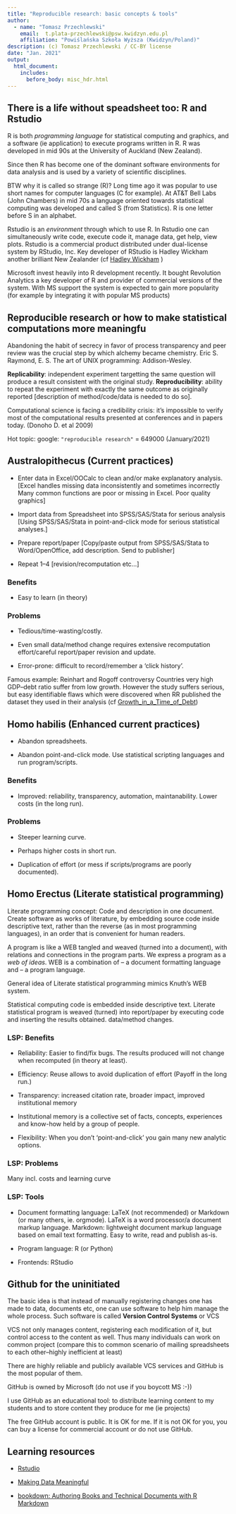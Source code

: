 ```yaml
---
title: "Reproducible research: basic concepts & tools"
author: 
  - name: "Tomasz Przechlewski"
    email:  t.plata-przechlewski@psw.kwidzyn.edu.pl
    affiliation: "Powiślańska Szkoła Wyższa (Kwidzyn/Poland)"
description: (c) Tomasz Przechlewski / CC-BY license 
date: "Jan. 2021"
output:
  html_document:
    includes:
      before_body: misc_hdr.html
---
```



## There is a life without speadsheet too: R and Rstudio

R is both *programming language*  for statistical computing and graphics, and 
a software (ie application) to execute programs written in R.
R was developed in mid 90s  at the University of Auckland 
(New Zealand).

Since then R has become one of the dominant software environments for data analysis and is used by a variety of scientific disciplines.

BTW why it is called so strange (R)? Long time ago it was popular to use short names for computer languages
(C for example). At AT&T Bell Labs (John Chambers) in mid 70s a language oriented towards statistical
computing was developed and called S (from Statistics). R is one letter before S in an alphabet.

Rstudio is an *environment* through which to use R. In Rstudio one can simultaneously write code, execute
code it, manage data, get help, view plots. Rstudio is a commercial product distributed
under dual-license system by RStudio, Inc. Key developer of RStudio is Hadley Wickham 
another brilliant New Zealander (cf [Hadley Wickham](https://en.wikipedia.org/wiki/Hadley_Wickham) )

Microsoft invest heavily into R development recently. It bought Revolution Analytics a key 
developer of R and provider of commercial versions of the system. With MS support the system
is expected to gain more popularity (for example 
by integrating it with popular MS products)

## Reproducible research or how to make statistical computations more meaningfu
    
Abandoning the habit of secrecy in favor of process transparency and
peer review was the crucial step by which alchemy became chemistry.
Eric S. Raymond, E. S. The art of UNIX programming: Addison-Wesley.

**Replicability**: independent experiment targetting the same question
will produce a result consistent with the original study.
**Reproducibility**: ability to repeat
the experiment with exactly the same outcome as
originally reported [description of method/code/data is needed to do so].

Computational science is facing a credibility crisis: it's impossible
to verify most of the computational results presented at conferences
and in papers today. (Donoho D. et al 2009)

Hot topic: google: `"reproducible research"` = 649000 (January/2021)

## Australopithecus (Current practices)

* Enter data in Excel/OOCalc to clean and/or make explanatory analysis.
[Excel handles missing data inconsistently and sometimes incorrectly
Many common functions are poor or missing in Excel. Poor quality graphics]

* Import data from Spreadsheet into SPSS/SAS/Stata for serious analysis
[Using SPSS/SAS/Stata in point-and-click mode for serious
statistical analyses.]

* Prepare report/paper
[Copy/paste output from SPSS/SAS/Stata to Word/OpenOffice, add description.
 Send to publisher]
 
* Repeat 1--4 [revision/recomputation etc...]

### Benefits

* Easy to learn (in theory)
  
### Problems

* Tedious/time-wasting/costly.

* Even small data/method change requires
extensive recomputation effort/careful report/paper revision and update.

* Error-prone: difficult to record/remember a 'click history'.

Famous example: Reinhart and Rogoff controversy
Countries very high GDP--debt ratio suffer from low growth. However the study
suffers serious, but easy identifiable flaws which were discovered when
RR published the dataset they used in their analysis
(cf [Growth_in_a_Time_of_Debt](https://en.wikipedia.org/wiki/Growth_in_a_Time_of_Debt))
  
## Homo habilis (Enhanced current practices)

* Abandon spreadsheets.

* Abandon point-and-click mode. Use statistical scripting
languages and run program/scripts.

### Benefits

* Improved: reliability, transparency, automation, maintanability.
Lower costs (in the long run).


### Problems

* Steeper learning curve.

* Perhaps higher costs in short run.

* Duplication of effort (or mess if scripts/programs are poorly documented).


## Homo Erectus (Literate statistical programming)

Literate programming concept:
Code and description in one document. Create software as
works of literature, by embedding source code inside
descriptive text, rather than the reverse (as in most programming
languages), in an order that is convenient for human readers.

A program is like a WEB tangled and weaved (turned into a document),
with relations and connections in the program parts.  We express a
program as a *web of ideas*.  WEB is a combination of
-- a document formatting language and -- a program language.

General idea of Literate statistical programming mimics Knuth's WEB system.

Statistical computing code is embedded inside descriptive
text. Literate statistical program is weaved (turned) into
report/paper by executing code and inserting the results
obtained. data/method changes.

### LSP: Benefits

* Reliability: Easier to find/fix bugs.
The results produced will not change when recomputed (in theory at least).

* Efficiency: Reuse allows to avoid duplication of effort (Payoff in the long run.)

* Transparency: increased citation rate, broader impact, improved institutional memory

* Institutional memory is a collective set of facts, concepts, experiences and know-how 
held by a group of people. 

* Flexibility: When you don't 'point-and-click' you gain many new analytic options.

### LSP: Problems

Many incl. costs and learning curve

### LSP: Tools

* Document formatting language: LaTeX (not recommended) or Markdown (or
many others, ie. orgmode).  LaTeX is a word processor/a document
markup language.  Markdown: lightweight document markup language based
on email text formatting. Easy to write, read and publish as-is.

* Program language: R (or Python)

* Frontends: RStudio

## Github for the uninitiated

The basic idea is that instead of manually registering 
changes one has made to data, documents etc, one can use software to
help him manage the whole process.
Such software is called **Version Control Systems** or VCS

VCS not only manages content, registering each modification of it, but 
control access to the content as well. Thus many individuals can
work on common project (compare this to common scenario of mailing
spreadsheets to each other--highly inefficient at least)

There are highly reliable and publicly available VCS services
and GitHub is the most popular of them.

GitHub is owned by Microsoft (do not use if you boycott MS :-))

I use GitHub as an educational tool: to distribute learning content
to my students and to store content they produce for me (ie projects)

The free GitHub account is public. It is OK for me. If it is not OK
for you, you can buy a license for commercial account or
do not use GitHub.

## Learning resources

* [Rstudio](https://www.rstudio.com/resources/cheatsheets/)

* [Making Data Meaningful](https://www.unece.org/stats/documents/writing/)

* [bookdown: Authoring Books and Technical Documents with R Markdown](https://bookdown.org/yihui/bookdown/)


<!--
Local variables:
 ispell-local-dictionary: "english"
End:
-->
